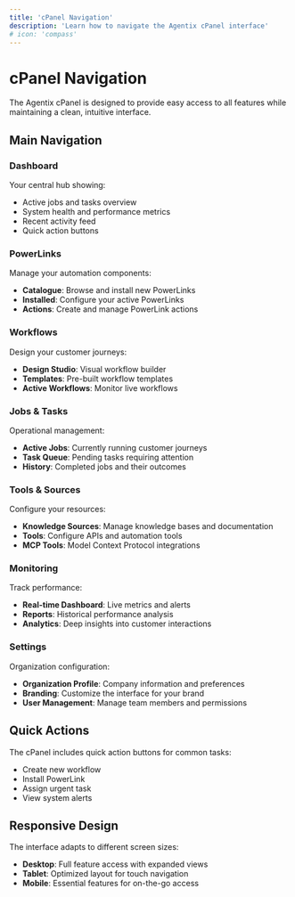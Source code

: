 ```yaml
---
title: 'cPanel Navigation'
description: 'Learn how to navigate the Agentix cPanel interface'
# icon: 'compass'
---
```


# cPanel Navigation

The Agentix cPanel is designed to provide easy access to all features while maintaining a clean, intuitive interface.

## Main Navigation

### Dashboard
Your central hub showing:
- Active jobs and tasks overview
- System health and performance metrics
- Recent activity feed
- Quick action buttons

### PowerLinks
Manage your automation components:
- **Catalogue**: Browse and install new PowerLinks
- **Installed**: Configure your active PowerLinks
- **Actions**: Create and manage PowerLink actions

### Workflows
Design your customer journeys:
- **Design Studio**: Visual workflow builder
- **Templates**: Pre-built workflow templates
- **Active Workflows**: Monitor live workflows

### Jobs & Tasks
Operational management:
- **Active Jobs**: Currently running customer journeys
- **Task Queue**: Pending tasks requiring attention
- **History**: Completed jobs and their outcomes

### Tools & Sources
Configure your resources:
- **Knowledge Sources**: Manage knowledge bases and documentation
- **Tools**: Configure APIs and automation tools
- **MCP Tools**: Model Context Protocol integrations

### Monitoring
Track performance:
- **Real-time Dashboard**: Live metrics and alerts
- **Reports**: Historical performance analysis
- **Analytics**: Deep insights into customer interactions

### Settings
Organization configuration:
- **Organization Profile**: Company information and preferences
- **Branding**: Customize the interface for your brand
- **User Management**: Manage team members and permissions

## Quick Actions

The cPanel includes quick action buttons for common tasks:
- Create new workflow
- Install PowerLink
- Assign urgent task
- View system alerts

## Responsive Design

The interface adapts to different screen sizes:
- **Desktop**: Full feature access with expanded views
- **Tablet**: Optimized layout for touch navigation
- **Mobile**: Essential features for on-the-go access
